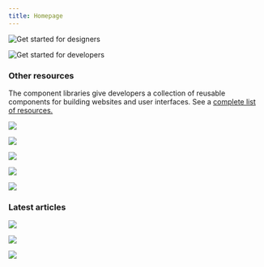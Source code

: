 ```yaml
---
title: Homepage
---
```



<FeatureTile
    href="/getting-started/designers"
    label="Start"
    title="Designing"
    margin="true">

![Get started for designers](homepage/images/getting-started-designers.png)

</FeatureTile>
<FeatureTile
    href="/getting-started/developers"
    label="Start"
    title="Developing">

![Get started for developers](homepage/images/getting-started-developers.png)

</FeatureTile>

### Other resources

The component libraries give developers a collection of reusable components for building websites and user interfaces. See a [complete list of resources.](/resources)

<Row className="tile--resource--no-margin tile--group">
<Column offsetLg="4" colLg="4" colMd="4" noGutterSm>
  <ClickableTile
    dark="true"
    title="Carbon Design Kit"
    href="https://sketch.cloud/s/JaVzz"
    type="resource">

![](resources/images/sketch-icon.png)

  </ClickableTile>
</Column>
<Column colLg="4" colMd="4"  noGutterSm>
  <ClickableTile
    dark="true"
    title="Carbon Components"
    href="https://github.com/ibm/carbon-components"
    type="resource">

![](resources/images/github-icon-inverted.png)

  </ClickableTile>
</Column>
<Column offsetLg="4" colLg="4" colMd="4" noGutterSm>
  <ClickableTile
    dark="true"
    title="Carbon Components React"
    href="https://github.com/ibm/carbon-components-react"
    type="resource">

![](resources/images/github-icon-inverted.png)

  </ClickableTile>
</Column>
<Column colLg="4" colMd="4"  noGutterSm>
  <ClickableTile
    dark="true"
    title="Carbon Components Angular"
    href="https://github.com/ibm/carbon-components-angular"
    type="resource">

![](resources/images/github-icon-inverted.png)

  </ClickableTile>
</Column>
<Column offsetLg="4" colLg="4" colMd="4" noGutterSm>
  <ClickableTile
    dark="true"
    title="Carbon Components Vue"
    href="https://github.com/carbon-design-system/carbon-components-vue"
    type="resource">

![](resources/images/github-icon-inverted.png)

  </ClickableTile>
</Column>
</Row>

### Latest articles

<Row>
<Column offsetLg="4" colLg="4" colMd="4" noGutterMdLeft>
<ClickableTile
    dark="true"
    type="article"
    title="Carbon dark themes are here"
    author="Lauren Rice"
    date="April 29, 2019"
    href="https://medium.com/carbondesign/carbon-dark-themes-are-here-a18910a0f910"
    >

![](resources/images/carbon_themes_2.png)

</ClickableTile>
</Column>
<Column colLg="4" colMd="4"  noGutterMdLeft>
<ClickableTile
    dark="true"
    type="article"
    title="Carbon v10 Release"
    author="Robin Cannon"
    date="April 4, 2019"
    href="https://medium.com/carbondesign/carbon-v10-release-812eacb7da7f"
    >

![](resources/images/bee_70.png)

</ClickableTile>
</Column>
<Column colLg="4" colMd="4"  noGutterMdLeft>
<ClickableTile
    dark="true"
    type="article"
    title="Design with Carbon: Update your Sketch symbols to V10"
    author="Anna Gonzales"
    date="April 2, 2019"
    href="https://medium.com/carbondesign/design-with-carbon-update-your-sketch-symbols-to-v10-ef3132ea2e97"
    >

![](resources/images/designing_with_carbon.png)

</ClickableTile>
</Column>
</Row>
